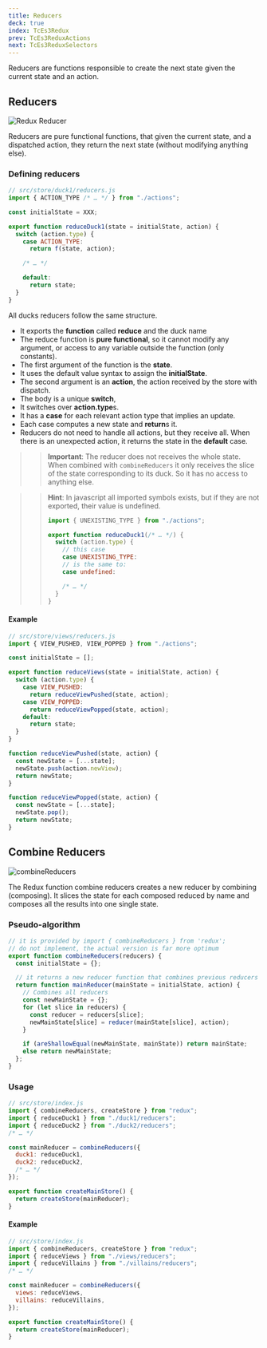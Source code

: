 ```yaml
---
title: Reducers
deck: true
index: TcEs3Redux
prev: TcEs3ReduxActions
next: TcEs3ReduxSelectors
---
```


Reducers are functions responsible to create the next state given the current
state and an action.

## Reducers

![Redux Reducer](/images/redux/redux-reducer.png)

Reducers are pure functional functions, that given the current state, and a
dispatched action, they return the next state (without modifying anything else).

### Defining reducers

<div className="Deck-Row">
<div className="Deck-Cell">


```javascript
// src/store/duck1/reducers.js
import { ACTION_TYPE /* … */ } from "./actions";

const initialState = XXX;

export function reduceDuck1(state = initialState, action) {
  switch (action.type) {
    case ACTION_TYPE:
      return f(state, action);

    /* … */

    default:
      return state;
  }
}
```

</div>
<div className="Deck-Cell">


All ducks reducers follow the same structure.

- It exports the **function** called **reduce** and the duck name
- The reduce function is **pure functional**, so it cannot modify any argument,
  or access to any variable outside the function (only constants).
- The first argument of the function is the **state**.
- It uses the default value syntax to assign the **initialState**.
- The second argument is an **action**, the action received by the store with
  dispatch.
- The body is a unique **switch**,
- It switches over **action.type**s.
- It has a **case** for each relevant action type that implies an update.
- Each case computes a new state and **return**s it.
- Reducers do not need to handle all actions, but they receive all. When there
  is an unexpected action, it returns the state in the **default** case.

</div>
</div>


> > **Important**: The reducer does not receives the whole state. When combined
> > with `combineReducers` it only receives the slice of the state corresponding
> > to its duck. So it has no access to anything else.

> > **Hint**: In javascript all imported symbols exists, but if they are not
> > exported, their value is undefined.
> >
> > ```javascript
> > import { UNEXISTING_TYPE } from "./actions";
> >
> > export function reduceDuck1(/* … */) {
> >   switch (action.type) {
> >     // this case
> >     case UNEXISTING_TYPE:
> >     // is the same to:
> >     case undefined:
> >
> >     /* … */
> >   }
> > }
> > ```

#### Example

```javascript
// src/store/views/reducers.js
import { VIEW_PUSHED, VIEW_POPPED } from "./actions";

const initialState = [];

export function reduceViews(state = initialState, action) {
  switch (action.type) {
    case VIEW_PUSHED:
      return reduceViewPushed(state, action);
    case VIEW_POPPED:
      return reduceViewPopped(state, action);
    default:
      return state;
  }
}

function reduceViewPushed(state, action) {
  const newState = [...state];
  newState.push(action.newView);
  return newState;
}

function reduceViewPopped(state, action) {
  const newState = [...state];
  newState.pop();
  return newState;
}
```

## Combine Reducers

![combineReducers](/images/redux/combine-reducers.png)

The Redux function combine reducers creates a new reducer by combining
(composing). It slices the state for each composed reduced by name and composes
all the results into one single state.

### Pseudo-algorithm

```javascript
// it is provided by import { combineReducers } from 'redux';
// do not implement, the actual version is far more optimum
export function combineReducers(reducers) {
  const initialState = {};

  // it returns a new reducer function that combines previous reducers
  return function mainReducer(mainState = initialState, action) {
    // Combines all reducers
    const newMainState = {};
    for (let slice in reducers) {
      const reducer = reducers[slice];
      newMainState[slice] = reducer(mainState[slice], action);
    }

    if (areShallowEqual(newMainState, mainState)) return mainState;
    else return newMainState;
  };
}
```

### Usage

```javascript
// src/store/index.js
import { combineReducers, createStore } from "redux";
import { reduceDuck1 } from "./duck1/reducers";
import { reduceDuck2 } from "./duck2/reducers";
/* … */

const mainReducer = combineReducers({
  duck1: reduceDuck1,
  duck2: reduceDuck2,
  /* … */
});

export function createMainStore() {
  return createStore(mainReducer);
}
```

#### Example

```javascript
// src/store/index.js
import { combineReducers, createStore } from "redux";
import { reduceViews } from "./views/reducers";
import { reduceVillains } from "./villains/reducers";
/* … */

const mainReducer = combineReducers({
  views: reduceViews,
  villains: reduceVillains,
});

export function createMainStore() {
  return createStore(mainReducer);
}
```
